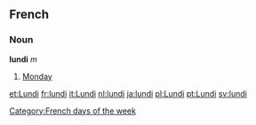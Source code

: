 ==French==
===Noun===
'''lundi''' ''m''

# [[Monday]]

[[Category:French days of the week]]

[[et:Lundi]]
[[fr:lundi]]
[[it:Lundi]]
[[nl:lundi]]
[[ja:lundi]]
[[pl:Lundi]]
[[pt:Lundi]]
[[sv:lundi]]